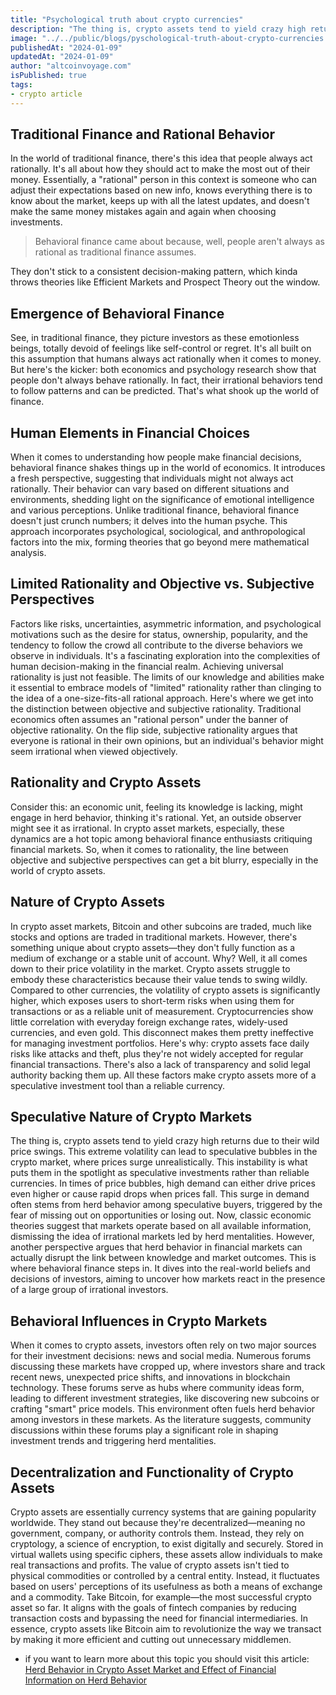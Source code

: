 ```yaml
---
title: "Psychological truth about crypto currencies"
description: "The thing is, crypto assets tend to yield crazy high returns due to their wild price swings. This extreme volatility can lead to speculative bubbles in the crypto market, where prices surge unrealistically."
image: "../../public/blogs/pyschological-truth-about-crypto-currencies.jpg"
publishedAt: "2024-01-09"
updatedAt: "2024-01-09"
author: "altcoinvoyage.com"
isPublished: true
tags:
- crypto article
---
```



## Traditional Finance and Rational Behavior

In the world of traditional finance, there's this idea that people always act rationally. It's all about how they should act to make the most out of their money. Essentially, a "rational" person in this context is someone who can adjust their expectations based on new info, knows everything there is to know about the market, keeps up with all the latest updates, and doesn't make the same money mistakes again and again when choosing investments. 

> Behavioral finance came about because, well, people aren't always as rational as traditional finance assumes. 

They don't stick to a consistent decision-making pattern, which kinda throws theories like Efficient Markets and Prospect Theory out the window.

## Emergence of Behavioral Finance

See, in traditional finance, they picture investors as these emotionless beings, totally devoid of feelings like self-control or regret. It's all built on this assumption that humans always act rationally when it comes to money. But here's the kicker: both economics and psychology research show that people don't always behave rationally. In fact, their irrational behaviors tend to follow patterns and can be predicted. That's what shook up the world of finance.

## Human Elements in Financial Choices

When it comes to understanding how people make financial decisions, behavioral finance shakes things up in the world of economics. It introduces a fresh perspective, suggesting that individuals might not always act rationally. Their behavior can vary based on different situations and environments, shedding light on the significance of emotional intelligence and various perceptions. Unlike traditional finance, behavioral finance doesn't just crunch numbers; it delves into the human psyche. This approach incorporates psychological, sociological, and anthropological factors into the mix, forming theories that go beyond mere mathematical analysis.

## Limited Rationality and Objective vs. Subjective Perspectives

Factors like risks, uncertainties, asymmetric information, and psychological motivations such as the desire for status, ownership, popularity, and the tendency to follow the crowd all contribute to the diverse behaviors we observe in individuals. It's a fascinating exploration into the complexities of human decision-making in the financial realm. Achieving universal rationality is just not feasible. The limits of our knowledge and abilities make it essential to embrace models of "limited" rationality rather than clinging to the idea of a one-size-fits-all rational approach. Here's where we get into the distinction between objective and subjective rationality. Traditional economics often assumes an "rational person" under the banner of objective rationality. On the flip side, subjective rationality argues that everyone is rational in their own opinions, but an individual's behavior might seem irrational when viewed objectively.

## Rationality and Crypto Assets

Consider this: an economic unit, feeling its knowledge is lacking, might engage in herd behavior, thinking it's rational. Yet, an outside observer might see it as irrational. In crypto asset markets, especially, these dynamics are a hot topic among behavioral finance enthusiasts critiquing financial markets. So, when it comes to rationality, the line between objective and subjective perspectives can get a bit blurry, especially in the world of crypto assets.

## Nature of Crypto Assets

In crypto asset markets, Bitcoin and other subcoins are traded, much like stocks and options are traded in traditional markets. However, there's something unique about crypto assets—they don't fully function as a medium of exchange or a stable unit of account. Why? Well, it all comes down to their price volatility in the market. Crypto assets struggle to embody these characteristics because their value tends to swing wildly. Compared to other currencies, the volatility of crypto assets is significantly higher, which exposes users to short-term risks when using them for transactions or as a reliable unit of measurement. Cryptocurrencies show little correlation with everyday foreign exchange rates, widely-used currencies, and even gold. This disconnect makes them pretty ineffective for managing investment portfolios. Here's why: crypto assets face daily risks like attacks and theft, plus they're not widely accepted for regular financial transactions. There's also a lack of transparency and solid legal authority backing them up. All these factors make crypto assets more of a speculative investment tool than a reliable currency.

## Speculative Nature of Crypto Markets

The thing is, crypto assets tend to yield crazy high returns due to their wild price swings. This extreme volatility can lead to speculative bubbles in the crypto market, where prices surge unrealistically. This instability is what puts them in the spotlight as speculative investments rather than reliable currencies. In times of price bubbles, high demand can either drive prices even higher or cause rapid drops when prices fall. This surge in demand often stems from herd behavior among speculative buyers, triggered by the fear of missing out on opportunities or losing out. Now, classic economic theories suggest that markets operate based on all available information, dismissing the idea of irrational markets led by herd mentalities. However, another perspective argues that herd behavior in financial markets can actually disrupt the link between knowledge and market outcomes. This is where behavioral finance steps in. It dives into the real-world beliefs and decisions of investors, aiming to uncover how markets react in the presence of a large group of irrational investors.

## Behavioral Influences in Crypto Markets

When it comes to crypto assets, investors often rely on two major sources for their investment decisions: news and social media. Numerous forums discussing these markets have cropped up, where investors share and track recent news, unexpected price shifts, and innovations in blockchain technology. These forums serve as hubs where community ideas form, leading to different investment strategies, like discovering new subcoins or crafting "smart" price models. This environment often fuels herd behavior among investors in these markets. As the literature suggests, community discussions within these forums play a significant role in shaping investment trends and triggering herd mentalities.

## Decentralization and Functionality of Crypto Assets

Crypto assets are essentially currency systems that are gaining popularity worldwide. They stand out because they're decentralized—meaning no government, company, or authority controls them. Instead, they rely on cryptology, a science of encryption, to exist digitally and securely. Stored in virtual wallets using specific ciphers, these assets allow individuals to make real transactions and profits. The value of crypto assets isn't tied to physical commodities or controlled by a central entity. Instead, it fluctuates based on users' perceptions of its usefulness as both a means of exchange and a commodity. Take Bitcoin, for example—the most successful crypto asset so far. It aligns with the goals of fintech companies by reducing transaction costs and bypassing the need for financial intermediaries. In essence, crypto assets like Bitcoin aim to revolutionize the way we transact by making it more efficient and cutting out unnecessary middlemen.

- if you want to learn more about this topic you should visit this article: [Herd Behavior in Crypto Asset Market and Effect of Financial Information on Herd Behavior
](https://arxiv.org/abs/2104.00763)

